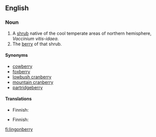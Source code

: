 {{wikipedia|vaccinium vitis-idaea}}
==English==

===Noun===
{{en-noun|lingonberries}}

# A [[shrub]] native of the cool temperate areas of northern hemisphere, ''Vaccinium vitis-idaea''.
# The [[berry]] of that shrub.

====Synonyms====
*[[cowberry]]
*[[foxberry]]
*[[lowbush cranberry]]
*[[mountain cranberry]]
*[[partridgeberry]] 

====Translations====
{{trans-top|shrub}}
*Finnish: {{t+|fi|puolukka}}
{{trans-mid}}
{{trans-bottom}}

{{trans-top|berry}}
*Finnish: {{t+|fi|puolukka}}
{{trans-mid}}
{{trans-bottom}}

[[fi:lingonberry]]